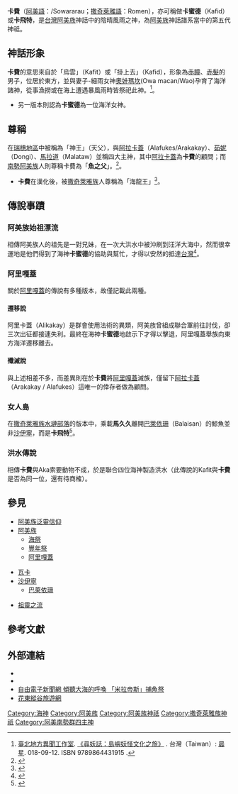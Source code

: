 {{expert|subject=台灣原住民族}}

{{noteTA
|G1=阿美族神話
}}

{{Infobox deity
| type = taiwan
| name =卡費
| image = 
| image_size = 
| alt = 
| caption =
| god_of = 風暴之神、陰晴風雨之神、魚之父
| abode = 
| symbol =
| consort = [[奧娃瑪坎|奧娃瑪坎]]
| parents = {{ubl|[[帕那薩堅|帕那薩堅]](父)|[[莉嘉兒|莉嘉兒]](母)}}
| siblings = {{ubl|Karugkug|Masvoi|Hapojog|[[弗拉拉卡斯|弗拉拉卡斯]]|[[奧娃瑪坎|奧娃瑪坎]]|Marsik|Tovotovo}}
| children = 1.[[沙伊寧|沙伊寧]]<br />2.[[瓦卡|瓦卡]]<br />3.Haroghag<br />4.Sawarwar
| mount = 
|script_name=[[阿美語|阿美語]]|script=Kafit / Kafid / Sowararau}}

'''卡費'''（[[阿美語|阿美語]]：{{lang|ami|Kafit}}/Sowararau；[[撒奇萊雅語|撒奇萊雅語]]：Romen），亦可稱做'''卡蜜德'''（Kafid）或'''卡飛特'''，是[[台灣|台灣]][[阿美族|阿美族]]神話中的陰晴風雨之神，為[[阿美族|阿美族]]神話譜系當中的第五代神祗。

== 神話形象 ==
'''卡費'''的意思來自於「烏雲」（Kafit）或「掛上去」（Kafid），形象為[[赤瞳|赤瞳]]、[[赤髮|赤髮]]的男子，位居於東方，並與妻子-細雨女神[[奧娃瑪坎|奧娃瑪坎]](Owa macan/Wao)孕育了海洋諸神，從事漁撈或在海上遭遇暴風雨時皆祭祀此神。<ref name="島嶼妖怪文化之旅">[[臺北地方異聞工作室|臺北地方異聞工作室]]. [https://www.books.com.tw/products/0010798465 《尋妖誌：島嶼妖怪文化之旅》] {{Wayback|url=https://www.books.com.tw/products/0010798465 |date=20201027182745 }}. 台灣（Taiwan）: [[晨星|晨星]]. 018-09-12. ISBN 9789864431915 {{Zh}}.</ref>。

* 另一版本則認為'''卡蜜德'''為一位海洋女神。

== 尊稱 ==
在[[瑞穗地區|瑞穗地區]]中被稱為「神王」（天父），與[[阿拉府各斯|阿拉卡蓋]]（Alafukes/Arakakay）、[[茹妮|茹妮]]（Dongi）、[[馬拉道|馬拉道]]（Malataw）並稱四大主神，其中[[阿拉府各斯|阿拉卡蓋]]為'''卡費'''的顧問；而[[南勢阿美族|南勢阿美族]]人則尊稱卡費為「'''魚之父'''」。<ref name="番族慣習調查報告書">{{cite web|author=[[佐山融吉|佐山融吉]]、[[小島由道|小島由道]]|title=番族慣習調查報告書 |url= |publisher= 民族學研究所 |work=中央研究院 |accessdate=1915-1921}}</ref>。

* '''卡費'''在漢化後，被[[撒奇萊雅族|撒奇萊雅族]]人尊稱為「海龍王」<ref name="火神眷顧的光明未來：撒奇萊雅族口傳故事">{{cite book |author=[[劉秀美|劉秀美]] |title=《火神眷顧的光明未來：撒奇萊雅族口傳故事》 |url=https://www.books.com.tw/products/0010538997 |publisher=[[秀威資訊出版社|秀威資訊出版社]] |year=2012-04-02 |isbn=9789868369184 }}</ref>{{Rp|142}}。

== 傳說事蹟 ==
=== 阿美族始祖漂流 ===
相傳阿美族人的祖先是一對兄妹，在一次大洪水中被沖刷到汪洋大海中，然而很幸運地是他們得到了海神'''卡蜜德'''的協助與幫忙，才得以安然的抵達[[台灣|台灣]]<ref name="台灣原始宗敎與神話">{{cite book |author=[[施翠峰|施翠峰]] |title=《台灣原始宗敎與神話》 |url=https://gpi.culture.tw/books/006309890400 |publisher=[[國立歷史博物館|國立歷史博物館]] |year=2000-09 |isbn=9570267690 }}</ref>{{Rp|101}}。

=== 阿里嘎蓋 ===
關於[[阿里嘎蓋|阿里嘎蓋]]的傳說有多種版本，故僅記載此兩種。
==== 遷移說 ====
阿里卡蓋（Alikakay）是群會使用法術的異類，阿美族曾組成聯合軍前往討伐，卻三次出征都接連失利。最終在海神'''卡蜜德'''地啟示下才得以擊退，阿里嘎蓋舉族向東方海洋遷移離去。

==== 殲滅說 ====
與上述相差不多，而差異則在於'''卡費'''將[[阿里嘎蓋|阿里嘎蓋]]滅族，僅留下[[阿拉府各斯|阿拉卡蓋]]（Arakakay / Alafukes）這唯一的倖存者做為顧問。

=== 女人島 ===
在[[撒奇萊雅族|撒奇萊雅族]][[水璉部落|水璉部落]]的版本中，乘載'''馬久久'''離開[[巴萊依珊|巴萊依珊]]（Balaisan）的鯨魚並非[[沙伊寧|沙伊寧]]，而是'''卡飛特'''<ref name="妖怪臺灣：三百年山海述異記‧怪譚奇夢卷事">{{cite book |author=[[何敬堯|何敬堯]] |title=《妖怪臺灣：三百年山海述異記‧怪譚奇夢卷》 |url=https://www.books.com.tw/products/0010845967 |publisher=[[聯經出版社|聯經出版社]] |year=2020-01-17 |isbn=0010845967 }}</ref>{{Rp|126}}。

=== 洪水傳說 ===
相傳'''卡費'''與Aka索要動物不成，於是聯合四位海神製造洪水（此傳說的Kafit與'''卡費'''是否為同一位，還有待商榷）。

== 參見 ==
* [[阿美族泛靈信仰|阿美族泛靈信仰]]
* [[阿美族#習俗|阿美族]]
** [[海祭|海祭]]
** [[豐年祭|豐年祭]]
** [[阿里嘎蓋|阿里嘎蓋]]

* [[瓦卡|瓦卡]]
* [[沙伊寧|沙伊寧]]
** [[巴萊依珊|巴萊依珊]]

*[[祖靈之流|祖靈之流]]

== 參考文獻 ==
{{reflist}}

== 外部連結 ==
* {{cite news |url=http://titv.ipcf.org.tw/program-42-11 |title=我們的故事第11集　阿哩嘎蓋 |publisher=原住民族電視台 |access-date=2019-09-10 |archive-url=https://web.archive.org/web/20190713174250/http://titv.ipcf.org.tw/program-42-11 |archive-date=2019-07-13 |dead-url=yes }}
* {{cite |date=2008 |title=阿美族海祭神話與祭儀之流變 |url=http://daa.ukn.edu.tw/ezfiles/6/1006/img/221/11.pdf |author=李宜靜 |publisher=康寧學校財團法人康寧大學 |work=康寧學報10 |accessdate=2019-09-10 |archive-date=2019-07-13 |archive-url=https://web.archive.org/web/20190713174250/http://daa.ukn.edu.tw/ezfiles/6/1006/img/221/11.pdf |dead-url=no }}
* [http://old.ltn.com.tw/2001/new/jun/8/life/travel-1.htm 自由電子新聞網 傾聽大海的呼喚 「米拉帝斯」捕魚祭] {{Wayback|url=http://old.ltn.com.tw/2001/new/jun/8/life/travel-1.htm |date=20200201121238 }}
* [https://www.travelking.com.tw/tourguide/valley/history01.asp# 花東縱谷旅遊網] {{Wayback|url=https://www.travelking.com.tw/tourguide/valley/history01.asp |date=20200925174344 }}






[[Category:海神|Category:海神]]
[[Category:阿美族|Category:阿美族]]
[[Category:阿美族神祇|Category:阿美族神祇]]
[[Category:撒奇萊雅族神祇|Category:撒奇萊雅族神祇]]
[[Category:阿美南勢群四主神|Category:阿美南勢群四主神]]